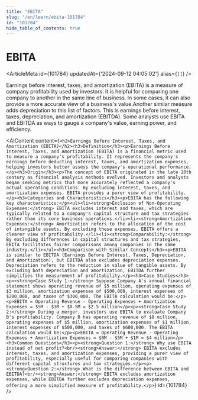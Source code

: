 ```yaml
---
title: "EBITA"
slug: "/en/learn/ebita-101784"
id: "101784"
hide_table_of_contents: true
---
```



# EBITA

<ArticleMeta id={101784} updatedAt={'2024-09-12 04:05:02'} alias={`[]`} />
<div className='border-solid border-b border-t-0 my-4 border-[var(--ifm-color-gray-300)]' />

Earnings before interest, taxes, and amortization (EBITA) is a measure of company profitability used by investors. It is helpful for comparing one company to another in the same line of business. In some cases, it can also provide a more accurate view of a business's value.Another similar measure adds depreciation to this list of factors. This is earnings before interest, taxes, depreciation, and amortization (EBITDA). Some analysts use EBITA and EBITDA as ways to gauge a company's value, earning power, and efficiency.

<AIContent content={`<h2>Earnings Before Interest, Taxes, and Amortization (EBITA)</h2><h3>Definition</h3><p>Earnings Before Interest, Taxes, and Amortization (EBITA) is a financial metric used to measure a company's profitability. It represents the company's earnings before deducting interest, taxes, and amortization expenses, helping investors better assess the company's operational performance.</p><h3>Origin</h3><p>The concept of EBITA originated in the late 20th century as financial analysis methods evolved. Investors and analysts began seeking metrics that more accurately reflected a company's actual operating conditions. By excluding interest, taxes, and amortization expenses, EBITA provides a purer view of profitability.</p><h3>Categories and Characteristics</h3><p>EBITA has the following key characteristics:</p><ul><li><strong>Exclusion of Non-Operating Expenses:</strong> EBITA excludes interest and taxes, which are typically related to a company's capital structure and tax strategies rather than its core business operations.</li><li><strong>Amortization Expenses:</strong> Amortization refers to the allocation of the cost of intangible assets. By excluding these expenses, EBITA offers a clearer view of profitability.</li><li><strong>Comparability:</strong> By excluding differences in capital structures and tax strategies, EBITA facilitates fairer comparisons among companies in the same industry.</li></ul><h3>Comparison with Similar Concepts</h3><p>EBITA is similar to EBITDA (Earnings Before Interest, Taxes, Depreciation, and Amortization), but EBITDA also excludes depreciation expenses. Depreciation refers to the reduction in value of tangible assets. By excluding both depreciation and amortization, EBITDA further simplifies the measurement of profitability.</p><h3>Case Studies</h3><p><strong>Case Study 1:</strong> Suppose Company A's annual financial statement shows operating revenue of $5 million, operating expenses of $3 million, amortization expenses of $500,000, interest expenses of $200,000, and taxes of $300,000. The EBITA calculation would be:</p><p>EBITA = Operating Revenue - Operating Expenses + Amortization Expenses = $5M - $3M + $0.5M = $2.5 million</p><p><strong>Case Study 2:</strong> During a merger, investors use EBITA to evaluate Company B's profitability. Company B has operating revenue of $8 million, operating expenses of $5 million, amortization expenses of $1 million, interest expenses of $500,000, and taxes of $600,000. The EBITA calculation would be:</p><p>EBITA = Operating Revenue - Operating Expenses + Amortization Expenses = $8M - $5M + $1M = $4 million</p><h3>Common Questions</h3><p><strong>Question 1:</strong> Why use EBITA instead of net profit?<br/><strong>Answer:</strong> EBITA excludes interest, taxes, and amortization expenses, providing a purer view of profitability, especially useful for comparing companies with different capital structures and tax strategies.</p><p><strong>Question 2:</strong> What is the difference between EBITA and EBITDA?<br/><strong>Answer:</strong> EBITA excludes amortization expenses, while EBITDA further excludes depreciation expenses, offering a more simplified measure of profitability.</p>`} id={101784} />
